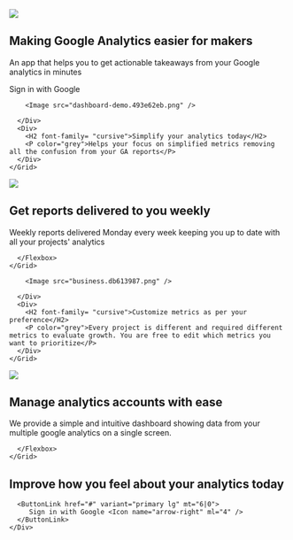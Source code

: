 
<Section py="8|12|16|24">
  <Container>
    <Grid col="1|2" gap="8|12|16" alignItems="center">
      <Image
        d={["none","flex" ]}
        src="splash-screen-banner.889f1fae.png"
        colStart="null|2"
        w="full"
        rounded="lg"
        overflow="hidden"
      />
      <Flexbox
        flexDirection="column"
        alignItems="center|flex-start"
        textAlign="center|left"
      >
        <H1 m="0" fontSize="30px|50px" font-family= "cursive" lineHeight="tight">
          Making Google Analytics easier for makers
        </H1>
        <P fontSize="20px" color="grey" mt="2">
        An app that helps you to get actionable takeaways from your Google analytics in minutes
        </P>
        <ButtonLink href="#" variant="primary">
          Sign in with Google
          <Icon name="arrow-right" ml="4" />
        </ButtonLink>
      </Flexbox>
    </Grid>
  </Container>
</Section>


<Section bg ="muted" py="8|12|16|24">
  <Container>
    <Grid col="1|2" gap="8|12|16">
      <Div>
        
        <Image src="dashboard-demo.493e62eb.png" />
        
      </Div>
      <Div>
        <H2 font-family= "cursive">Simplify your analytics today</H2>
        <P color="grey">Helps your focus on simplified metrics removing all the confusion from your GA reports</P>
      </Div>
    </Grid>
  </Container>
</Section>

<Section py="8|12|16|24">
  <Container>
    <Grid col="1|2" gap="8|12|16" alignItems="center">
      <Image
        d={["none","flex" ]}
        src="time.026ff7d7.png"
        colStart="null|2"
        w="full"
        rounded="lg"
        overflow="hidden"
      />
      <Flexbox
        flexDirection="column"
        alignItems="center|flex-start"
        textAlign="center|left"
      >
        <H1 m="0" fontSize="30px|50px" font-family= "cursive" lineHeight="tight">
        Get reports delivered to you weekly
        </H1>
        <P fontSize="20px" color="grey" mt="2">
        Weekly reports delivered Monday every week keeping you up to date with all your projects' analytics
        </P>
        
      </Flexbox>
    </Grid>
  </Container>
</Section>

<Section bg ="muted" py="8|12|16|24">
  <Container>
    <Grid col="1|2" gap="8|12|16">
      <Div>
        
        <Image src="business.db613987.png" />
        
      </Div>
      <Div>
        <H2 font-family= "cursive">Customize metrics as per your preference</H2>
        <P color="grey">Every project is different and required different metrics to evaluate growth. You are free to edit which metrics you want to prioritize</P>
      </Div>
    </Grid>
  </Container>
</Section>

<Section py="8|12|16|24">
  <Container>
    <Grid col="1|2" gap="8|12|16" alignItems="center">
      <Image
        d={["none","flex" ]}
        src="ease.0edf3f1f.png"
        colStart="null|2"
        w="full"
        rounded="lg"
        overflow="hidden"
      />
      <Flexbox
        flexDirection="column"
        alignItems="center|flex-start"
        textAlign="center|left"
      >
        <H1 m="0" fontSize="30px|50px" font-family= "cursive" lineHeight="tight">
        Manage analytics accounts with ease
        </H1>
        <P fontSize="20px" color="grey" mt="2">
        We provide a simple and intuitive dashboard showing data from your multiple google analytics on a single screen.
        </P>
        
      </Flexbox>
    </Grid>
  </Container>
</Section>

<Section py="8|12|16|24" bg="muted">
  <Container>
    <Div textAlign="center">
      <H2 px="200" py="5" font-family="cursive"fontSize="4xl|5xl" m="0">
      Improve how you feel about your analytics today
      </H2>
      
      <ButtonLink href="#" variant="primary lg" mt="6|0">
         Sign in with Google <Icon name="arrow-right" ml="4" />
      </ButtonLink>
    </Div>
  </Container>
</Section>